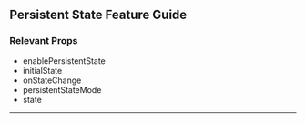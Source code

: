 
<Head>
  <title>Material React Table Docs - Persistent State Feature Guide</title>
</Head>

## Persistent State Feature Guide

### Relevant Props

- enablePersistentState
- initialState
- onStateChange
- persistentStateMode
- state

---
